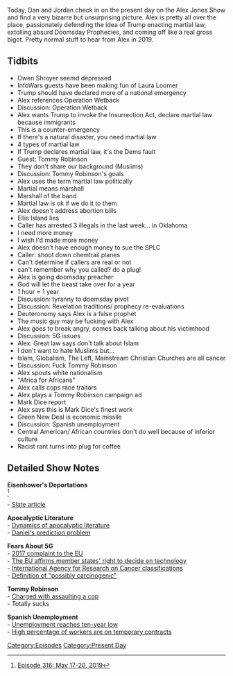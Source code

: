 {{DEFAULTSORT:
    #_EPISODE_0299:May 17-20, 2019
}}{{Episode
    | title             = May 17-20, 2019
    | caption           = [https://knowledgefight.libsyn.com/knowledge-fight-may-17-20-2019 Listen to this episode on Libsyn]
    | episodeNumber     = 299
    | length            = 02:02:50
    | airDate           = May 22, 2019
    | coverageStartDate = May 17, 2019
    | coverageEndDate   = May 20, 2019
    | episodeType       = [[:Category:Present Day|Present Day]]
    | appearance        = [[Owne Shroyer]], [[Laura Loomer]], [[Tommy Robinson]], [[Mark Dice]]
    | previousEpisode   = [[298: January 20-23, 2013]]
    | nextEpisode       = [[300: May 21-22, 2019]]
}}

{{Stub}}

Today, Dan and Jordan check in on the present day on the Alex Jones Show and find a very bizarre but unsurprising picture. Alex is pretty all over the place, passionately defending the idea of Trump enacting martial law, extolling absurd Doomsday Prophecies, and coming off like a real gross bigot. Pretty normal stuff to hear from Alex in 2019.

==Tidbits==

*Owen Shroyer seemd depressed
*InfoWars guests have been making fun of Laura Loomer
*Trump should have declared more of a national emergency
*Alex references Operation Wetback
*Discussion: Operation Wetback
*Alex wants Trump to invoke the Insurrection Act, declare martial law because immigrants
*This is a counter-emergency
*If there's a natural disaster, you need martial law
*4 types of martial law
*If Trump declares martial law, it's the Dems fault
*Guest: Tommy Robinson
*They don't share our background (Muslims)
*Discussion: Tommy Robinson's goals
*Alex uses the term martial law politically
*Martial means marshall
*Marshall of the band
*Martial law is ok if we do it to them
*Alex doesn't address abortion bills
*Ellis Island lies
*Caller has arrested 3 illegals in the last week... in Oklahoma
*I need more money
*I wish I'd made more money
*Alex doesn't have enough money to sue the SPLC
*Caller: shoot down chemtrail planes
*Can't determine if callers are real or not
*can't remember why you called? do a plug!
*Alex is going doomsday preacher
*God will let the beast take over for a year
*1 hour = 1 year
*Discussion: tyranny to doomsday pivot
*Discussion: Revelation traditions/ prophecy re-evaluations
*Deuteronomy says Alex is a false prophet
*The music guy may be fucking with Alex
*Alex goes to break angry, comes back talking about his victimhood
*Discussion: 5G issues
*Alex: Great law says don't talk about Islam
*I don't want to hate Muslims but...
*Islam, Globalism, The Left, Mainstream Christian Churches are all cancer
*Discussion: Fuck Tommy Robinson
*Alex spouts white nationalism
*"Africa for Africans"
*Alex calls cops race traitors
*Alex plays a Tommy Robinson campaign ad
*Mark Dice report
*Alex says this is Mark Dice's finest work
*Green New Deal is economic missile
*Discussion: Spanish unemployment
*Central American/ African countries don't do well because of inferior culture
*Racist rant turns into plug for coffee

==Detailed Show Notes==

'''Eisenhower's Deportations'''<br /><ref>[https://knowledgefight.com/research/2019/5/22/episode-316-may-17-20-2019 Episode 316: May 17-20, 2019]</ref>

- [https://slate.com/news-and-politics/2016/11/donald-trump-mass-deportation-and-the-tragic-history-of-operation-wetback.html Slate article]

'''Apocalyptic Literature'''<br />

- [https://en.wikisource.org/wiki/1911_Encyclop%C3%A6dia_Britannica/Apocalyptic_Literature Dynamics of apocalyptic literature]<br />

- [https://www.livius.org/articles/misc/daniel-11-in-context/ Daniel's prediction problem]

'''Fears About 5G'''<br />

- [https://www.jrseco.com/wp-content/uploads/2017-09-13-Scientist-Appeal-5G-Moratorium.pdf 2017 complaint to the EU]<br />

- [https://www.jrseco.com/european-union-5g-appeal-scientists-warn-of-potential-serious-health-effects-of-5g/ The EU affirms member states' right to decide on technology]<br />

- [https://monographs.iarc.fr/list-of-classifications-volumes/ International Agency for Research on Cancer classifications]<br />

- [http://ec.europa.eu/health/scientific_committees/opinions_layman/en/electromagnetic-fields/glossary/ghi/iarc-classification.htm Definition of "possibly carcinogenic"]

'''Tommy Robinson'''<br />

- [http://web.archive.org/web/20100729233930/https://www.hopenothate.org.uk/The-BNP-past-of-EDL-leader Charged with assaulting a cop]<br />

- Totally sucks

'''Spanish Unemployment'''<br />

- [https://www.seattletimes.com/business/spains-unemployment-rate-drops-to-10-year-low/ Unemployment reaches ten-year low]<br />

- [https://elpais.com/elpais/2012/03/05/inenglish/1330952298_341418.html High percentage of workers are on temporary contracts]

[[Category:Episodes]]
[[Category:Present Day]]
